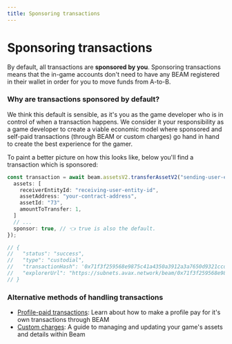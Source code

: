 ```yaml
---
title: Sponsoring transactions
---
```


# Sponsoring transactions

By default, all transactions are **sponsored by you**. Sponsoring transactions means that the in-game accounts don't need to have any BEAM registered in their wallet in order for you to move funds from A-to-B.

### Why are transactions sponsored by default?

We think this default is sensible, as it's you as the game developer who is in control of when a transaction happens. We consider it your responsibility as a game developer to create a viable economic model where sponsored and self-paid transactions (through BEAM or custom charges) go hand in hand to create the best experience for the gamer.

To paint a better picture on how this looks like, below you'll find a transaction which is sponsored:

```typescript
const transaction = await beam.assetsV2.transferAssetV2("sending-user-entity-id", {
  assets: [
    receiverEntityId: "receiving-user-entity-id",
    assetAddress: "your-contract-address",
    assetId: "73",
    amountToTransfer: 1,
  ]
  // ...
  sponsor: true, // 👈 true is also the default.
});

// {
//   "status": "success",
//   "type": "custodial",
//   "transactionHash": '0x71f3f259568e9875c41a4350a3912a3a7650d9321ccd1d57641241128b4e504f',
//   "explorerUrl": "https://subnets.avax.network/beam/0x71f3f259568e9875c41a4350a3912a3a7650d9321ccd1d57641241128b4e504f"
// }
```

### Alternative methods of handling transactions

- [Profile-paid transactions](profile-paid-transactions): Learn about how to make a profile pay for it's own transactions through BEAM
- [Custom charges](custom-charges): A guide to managing and updating your game's assets and details within Beam
